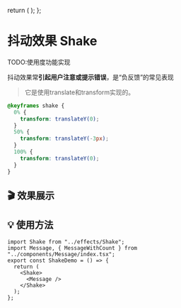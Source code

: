   return (
    <Shake>
      <Message />
    </Shake>
  );
};

# 抖动效果 Shake

TODO:使用度功能实现
<Like />

抖动效果常**引起用户注意或提示错误**，是“负反馈”的常见表现

> 它是使用translate和transform实现的。

```scss
@keyframes shake {
  0% {
    transform: translateY(0);
  }
  50% {
    transform: translateY(-3px);
  }
  100% {
    transform: translateY(0);
  }
}
```


## 🎬 效果展示

<ShakeDemo />

## 💡 使用方法

```tsx
import Shake from "../effects/Shake";
import Message, { MessageWithCount } from "../components/Message/index.tsx";
export const ShakeDemo = () => {
  return (
    <Shake>
      <Message />
    </Shake>
  );
};
```

